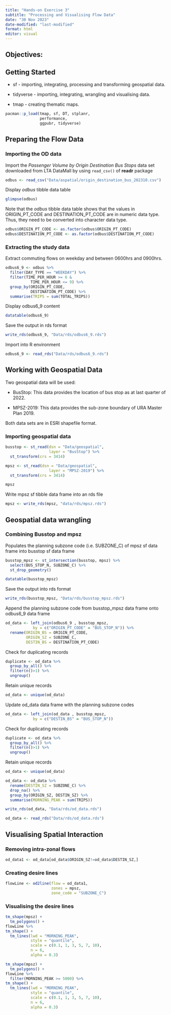 ```yaml
---
title: "Hands-on Exercise 3"
subtitle: "Processing and Visualising Flow Data"
date: "30 Nov 2023"
date-modified: "last-modified"
format: html
editor: visual
---
```


## Objectives:

## **Getting Started**

-   sf - importing, integrating, processing and transforming geospatial data.

-   tidyverse - importing, integrating, wrangling and visualising data.

-   tmap - creating thematic maps.

```r
pacman::p_load(tmap, sf, DT, stplanr,
               performance,
               ggpubr, tidyverse)
```

## **Preparing the Flow Data**

### **Importing the OD data**

Import the *Passenger Volume by Origin Destination Bus Stops* data set downloaded from LTA DataMall by using `read_csv()` of **readr** package

```r
odbus <- read_csv("Data/aspatial/origin_destination_bus_202310.csv")
```

Display *odbus* tibble data table

```r
glimpse(odbus)
```

Note that the *odbus* tibble data table shows that the values in ORIGIN_PT_CODE and DESTINATION_PT_CODE are in numeric data type. Thus, they need to be converted into character data type.

```r
odbus$ORIGIN_PT_CODE <- as.factor(odbus$ORIGIN_PT_CODE)
odbus$DESTINATION_PT_CODE <- as.factor(odbus$DESTINATION_PT_CODE) 
```

### **Extracting the study data**

Extract commuting flows on weekday and between 0600hrs and 0900hrs.

```r
odbus6_9 <- odbus %>%
  filter(DAY_TYPE == "WEEKDAY") %>%
  filter(TIME_PER_HOUR >= 6 &
           TIME_PER_HOUR <= 9) %>%
  group_by(ORIGIN_PT_CODE,
           DESTINATION_PT_CODE) %>%
  summarise(TRIPS = sum(TOTAL_TRIPS))
```

Display odbus6_9 content

```r
datatable(odbus6_9)
```

Save the output in rds format 

```r
write_rds(odbus6_9, "Data/rds/odbus6_9.rds")
```

Import into R environment

```r
odbus6_9 <- read_rds("Data/rds/odbus6_9.rds")
```

## **Working with Geospatial Data**

Two geospatial data will be used:

-   BusStop: This data provides the location of bus stop as at last quarter of 2022.

-   MPSZ-2019: This data provides the sub-zone boundary of URA Master Plan 2019.

Both data sets are in ESRI shapefile format.

### **Importing geospatial data**

```r
busstop <- st_read(dsn = "Data/geospatial",
                   layer = "BusStop") %>%
  st_transform(crs = 3414)
```

```r
mpsz <- st_read(dsn = "Data/geospatial",
                   layer = "MPSZ-2019") %>%
  st_transform(crs = 3414)

mpsz
```

Write mpsz sf tibble data frame into an rds file

```r
mpsz <- write_rds(mpsz, "data/rds/mpsz.rds")
```

## **Geospatial data wrangling**

### **Combining Busstop and mpsz**

Populates the planning subzone code (i.e. SUBZONE_C) of mpsz sf data frame into busstop sf data frame

```r
busstop_mpsz <- st_intersection(busstop, mpsz) %>%
  select(BUS_STOP_N, SUBZONE_C) %>%
  st_drop_geometry()
```

```r
datatable(busstop_mpsz)
```

Save the output into rds format

```r
write_rds(busstop_mpsz, "Data/rds/busstop_mpsz.rds")  
```

Append the planning subzone code from busstop_mpsz data frame onto odbus6_9 data frame

```r
od_data <- left_join(odbus6_9 , busstop_mpsz,
            by = c("ORIGIN_PT_CODE" = "BUS_STOP_N")) %>%
  rename(ORIGIN_BS = ORIGIN_PT_CODE,
         ORIGIN_SZ = SUBZONE_C,
         DESTIN_BS = DESTINATION_PT_CODE)
```

Check for duplicating records

```r
duplicate <- od_data %>%
  group_by_all() %>%
  filter(n()>1) %>%
  ungroup()

```

Retain unique records

```r
od_data <- unique(od_data)
```

Update od_data data frame with the planning subzone codes

```r
od_data <- left_join(od_data , busstop_mpsz,
            by = c("DESTIN_BS" = "BUS_STOP_N")) 
```

Check for duplicating records

```r
duplicate <- od_data %>%
  group_by_all() %>%
  filter(n()>1) %>%
  ungroup()

```

Retain unique records

```r
od_data <- unique(od_data)
```

```r
od_data <- od_data %>%
  rename(DESTIN_SZ = SUBZONE_C) %>%
  drop_na() %>%
  group_by(ORIGIN_SZ, DESTIN_SZ) %>%
  summarise(MORNING_PEAK = sum(TRIPS))
```

```r
write_rds(od_data, "Data/rds/od_data.rds")
```

```r
od_data <- read_rds("Data/rds/od_data.rds")
```

## **Visualising Spatial Interaction**

### **Removing intra-zonal flows**

```r
od_data1 <- od_data[od_data$ORIGIN_SZ!=od_data$DESTIN_SZ,]
```

### **Creating desire lines**

```r
flowLine <- od2line(flow = od_data1, 
                    zones = mpsz,
                    zone_code = "SUBZONE_C")
```

### **Visualising the desire lines**

```r
tm_shape(mpsz) +
  tm_polygons() +
flowLine %>%  
tm_shape() +
  tm_lines(lwd = "MORNING_PEAK",
           style = "quantile",
           scale = c(0.1, 1, 3, 5, 7, 10),
           n = 6,
           alpha = 0.3)
```

```r
tm_shape(mpsz) +
  tm_polygons() +
flowLine %>%  
  filter(MORNING_PEAK >= 5000) %>%
tm_shape() +
  tm_lines(lwd = "MORNING_PEAK",
           style = "quantile",
           scale = c(0.1, 1, 3, 5, 7, 10),
           n = 6,
           alpha = 0.3)
```
